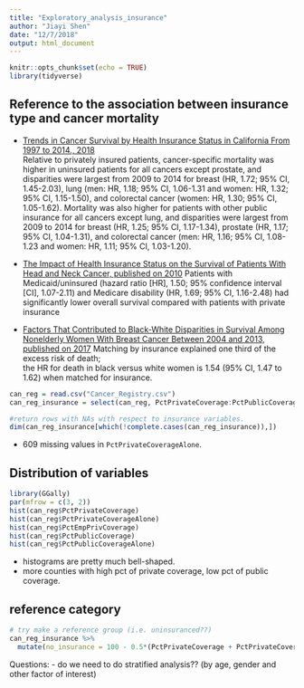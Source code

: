 ```yaml
---
title: "Exploratory_analysis_insurance"
author: "Jiayi Shen"
date: "12/7/2018"
output: html_document
---
```


```r
knitr::opts_chunk$set(echo = TRUE)
library(tidyverse)
```

## Reference to the association between insurance type and cancer mortality
- [Trends in Cancer Survival by Health Insurance Status in California From 1997 to 2014., 2018](https://www.ncbi.nlm.nih.gov/pubmed/29192307)   
Relative to privately insured patients, cancer-specific mortality was higher in uninsured patients for all cancers except prostate, and disparities were largest from 2009 to 2014 for breast (HR, 1.72; 95% CI, 1.45-2.03), lung (men: HR, 1.18; 95% CI, 1.06-1.31 and women: HR, 1.32; 95% CI, 1.15-1.50), and colorectal cancer (women: HR, 1.30; 95% CI, 1.05-1.62). Mortality was also higher for patients with other public insurance for all cancers except lung, and disparities were largest from 2009 to 2014 for breast (HR, 1.25; 95% CI, 1.17-1.34), prostate (HR, 1.17; 95% CI, 1.04-1.31), and colorectal cancer (men: HR, 1.16; 95% CI, 1.08-1.23 and women: HR, 1.11; 95% CI, 1.03-1.20).  

- [The Impact of Health Insurance Status on the Survival of Patients With Head and Neck Cancer, published on 2010](https://www.ncbi.nlm.nih.gov/pmc/articles/PMC3085979/)
Patients with Medicaid/uninsured (hazard ratio [HR], 1.50; 95% confidence interval [CI], 1.07-2.11) and Medicare disability (HR, 1.69; 95% CI, 1.16-2.48) had significantly lower overall survival compared with patients with private insurance

- [Factors That Contributed to Black-White Disparities in Survival Among Nonelderly Women With Breast Cancer Between 2004 and 2013, published on 2017](http://ascopubs.org/doi/abs/10.1200/jco.2017.73.7932)
Matching by insurance explained one third of the excess risk of death;  
the HR for death in black versus white women is 1.54 (95% CI, 1.47 to 1.62) when matched for insurance.

```r
can_reg = read.csv("Cancer_Registry.csv")
can_reg_insurance = select(can_reg, PctPrivateCoverage:PctPublicCoverageAlone)

#return rows with NAs with respect to insurance variables.
dim(can_reg_insurance[which(!complete.cases(can_reg_insurance)),])
```

- 609 missing values in `PctPrivateCoverageAlone`.

## Distribution of variables 
```r
library(GGally)
par(mfrow = c(3, 2))
hist(can_reg$PctPrivateCoverage)
hist(can_reg$PctPrivateCoverageAlone)
hist(can_reg$PctEmpPrivCoverage)
hist(can_reg$PctPublicCoverage)
hist(can_reg$PctPublicCoverageAlone)
```

- histograms are pretty much bell-shaped. 
- more counties with high pct of private coverage, low pct of public coverage. 



## reference category
```r
# try make a reference group (i.e. uninsuranced??)
can_reg_insurance %>% 
  mutate(no_insurance = 100 - 0.5*(PctPrivateCoverage + PctPrivateCoverageAlone + PctPublicCoverage + PctPublicCoverageAlone)) %>% pull(no_insurance)
```

Questions:
- do we need to do stratified analysis?? (by age, gender and other factor of interest)


